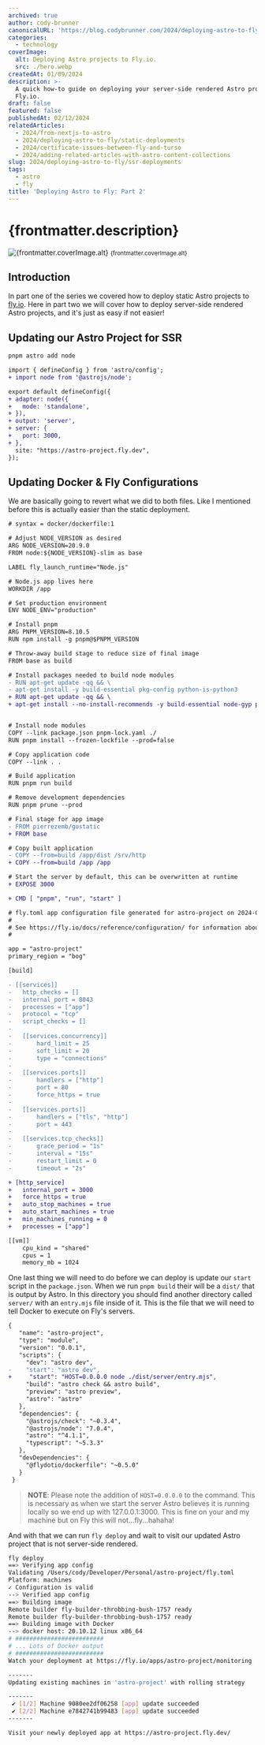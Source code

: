 ```yaml
---
archived: true
author: cody-brunner
canonicalURL: 'https://blog.codybrunner.com/2024/deploying-astro-to-fly/ssr-deployments'
categories:
  - technology
coverImage:
  alt: Deploying Astro projects to Fly.io.
  src: ./hero.webp
createdAt: 01/09/2024
description: >-
  A quick how-to guide on deploying your server-side rendered Astro projects to
  Fly.io.
draft: false
featured: false
publishedAt: 02/12/2024
relatedArticles:
  - 2024/from-nextjs-to-astro
  - 2024/deploying-astro-to-fly/static-deployments
  - 2024/certificate-issues-between-fly-and-turso
  - 2024/adding-related-articles-with-astro-content-collections
slug: 2024/deploying-astro-to-fly/ssr-deployments
tags:
  - astro
  - fly
title: 'Deploying Astro to Fly: Part 2'
---
```



# {frontmatter.description}

<div class='flex flex-col items-center gap-2'>
	<Image
		alt={frontmatter.coverImage.alt}
		class='object-cover'
		fetchpriority='high'
		height={400}
		quality={100}
		src={heroImage}
		width={800}
	/>
	<small>{frontmatter.coverImage.alt}</small>
</div>

## Introduction

In part one of the series we covered how to deploy static Astro projects to [fly.io](https://fly.io). Here in part two we will cover how to deploy server-side rendered Astro projects, and it's just as easy if not easier!

## Updating our Astro Project for SSR

```bash
pnpm astro add node
```

```diff title="astro.config.mjs"
import { defineConfig } from 'astro/config';
+ import node from '@astrojs/node';

export default defineConfig({
+ adapter: node({
+   mode: 'standalone',
+ }),
+ output: 'server',
+ server: {
+   port: 3000,
+ },
  site: "https://astro-project.fly.dev",
});
```

## Updating Docker & Fly Configurations

We are basically going to revert what we did to both files. Like I mentioned before this is actually easier than the static deployment.

```diff title="Dockerfile"
# syntax = docker/dockerfile:1

# Adjust NODE_VERSION as desired
ARG NODE_VERSION=20.9.0
FROM node:${NODE_VERSION}-slim as base

LABEL fly_launch_runtime="Node.js"

# Node.js app lives here
WORKDIR /app

# Set production environment
ENV NODE_ENV="production"

# Install pnpm
ARG PNPM_VERSION=8.10.5
RUN npm install -g pnpm@$PNPM_VERSION

# Throw-away build stage to reduce size of final image
FROM base as build

# Install packages needed to build node modules
- RUN apt-get update -qq && \
- apt-get install -y build-essential pkg-config python-is-python3
+ RUN apt-get update -qq && \
+ apt-get install --no-install-recommends -y build-essential node-gyp pkg-config python-is-python3


# Install node modules
COPY --link package.json pnpm-lock.yaml ./
RUN pnpm install --frozen-lockfile --prod=false

# Copy application code
COPY --link . .

# Build application
RUN pnpm run build

# Remove development dependencies
RUN pnpm prune --prod

# Final stage for app image
- FROM pierrezemb/gostatic
+ FROM base

# Copy built application
- COPY --from=build /app/dist /srv/http
+ COPY --from=build /app /app

# Start the server by default, this can be overwritten at runtime
+ EXPOSE 3000

+ CMD [ "pnpm", "run", "start" ]
```

```diff title="fly.toml"
# fly.toml app configuration file generated for astro-project on 2024-01-07T13:23:32-05:00
#
# See https://fly.io/docs/reference/configuration/ for information about how to use this file.
#

app = "astro-project"
primary_region = "bog"

[build]

- [[services]]
-	http_checks = []
-	internal_port = 8043
-	processes = ["app"]
-	protocol = "tcp"
-	script_checks = []
-
-	[[services.concurrency]]
-		hard_limit = 25
-		soft_limit = 20
-		type = "connections"
-
-	[[services.ports]]
-		handlers = ["http"]
-		port = 80
-		force_https = true
-
-	[[services.ports]]
-		handlers = ["tls", "http"]
-		port = 443
-
-	[[services.tcp_checks]]
-		grace_period = "1s"
-		interval = "15s"
-		restart_limit = 0
-		timeout = "2s"

+ [http_service]
+	internal_port = 3000
+	force_https = true
+	auto_stop_machines = true
+	auto_start_machines = true
+	min_machines_running = 0
+	processes = ["app"]

[[vm]]
	cpu_kind = "shared"
	cpus = 1
	memory_mb = 1024
```

One last thing we will need to do before we can deploy is update our `start` script in the `package.json`. When we run `pnpm build` their will be a `dist/` that is output by Astro. In this directory you should find another directory called `server/` with an `entry.mjs` file inside of it. This is the file that we will need to tell Docker to execute on Fly's servers.

```diff title="package.json"
{
   "name": "astro-project",
   "type": "module",
   "version": "0.0.1",
   "scripts": {
     "dev": "astro dev",
-    "start": "astro dev",
+     "start": "HOST=0.0.0.0 node ./dist/server/entry.mjs",
     "build": "astro check && astro build",
     "preview": "astro preview",
     "astro": "astro"
   },
   "dependencies": {
     "@astrojs/check": "~0.3.4",
     "@astrojs/node": "7.0.4",
     "astro": "^4.1.1",
     "typescript": "~5.3.3"
   },
   "devDependencies": {
     "@flydotio/dockerfile": "~0.5.0"
   }
 }
```

> **NOTE**: Please note the addition of `HOST=0.0.0.0` to the command. This is necessary as when we start the server Astro believes it is running locally so we end up with 127.0.0.1:3000. This is fine on your and my machine but on Fly this will not...fly...hahaha!

And with that we can run `fly deploy` and wait to visit our updated Astro project that is not server-side rendered.

```bash
fly deploy
==> Verifying app config
Validating /Users/cody/Developer/Personal/astro-project/fly.toml
Platform: machines
✓ Configuration is valid
--> Verified app config
==> Building image
Remote builder fly-builder-throbbing-bush-1757 ready
Remote builder fly-builder-throbbing-bush-1757 ready
==> Building image with Docker
--> docker host: 20.10.12 linux x86_64
# #########################
# ... Lots of Docker output
# #########################
Watch your deployment at https://fly.io/apps/astro-project/monitoring

-------
Updating existing machines in 'astro-project' with rolling strategy

-------
 ✔ [1/2] Machine 9080ee2df06258 [app] update succeeded
 ✔ [2/2] Machine e7842741b99483 [app] update succeeded
-------

Visit your newly deployed app at https://astro-project.fly.dev/
```

<Signature />
